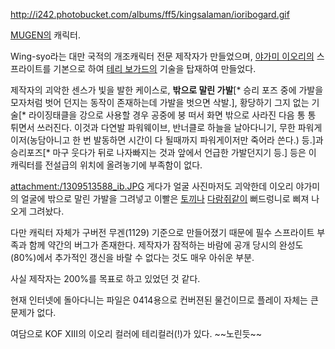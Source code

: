 http://i242.photobucket.com/albums/ff5/kingsalaman/ioribogard.gif

[[MUGEN]]의 캐릭터.

Wing-syo라는 대만 국적의 개조캐릭터 전문 제작자가 만들었으며, [[야가미 이오리]]의 스프라이트를 기본으로 하여 [[테리 보가드]]의 기술을 탑재하여 만들었다.

제작자의 괴악한 센스가 빛을 발한 케이스로, '''밖으로 말린 가발'''[* 승리 포즈 중에 가발을 모자처럼 벗어 던지는 동작이 존재하는데 가발을 벗으면 삭발.], 황당하기 그지 없는 기술[* 라이징태클을 강으로 사용할 경우 공중에 붕 떠서 화면 밖으로 사라진 다음 통 통 튀면서 쓰러진다. 이것과 다연발 파워웨이브, 반너클로 하늘을 날아다니기, 무한 파워게이저(농담아니고 한 번 발동하면 시간이 다 될때까지 파워게이저만 죽어라 쓴다.) 등.]과 승리포즈[* 마구 웃다가 뒤로 나자빠지는 것과 앞에서 언급한 가발던지기 등.] 등은 이 캐릭터를 전설급의 위치에 올려놓기에 부족함이 없다.

attachment:/1309513588_ib.JPG
게다가 얼굴 사진마저도 괴악한데 이오리 야가미의 얼굴에 밖으로 말린 가발을 그려넣고 이빨은 [[토끼]]나 [[다람쥐]]같이 뻐드렁니로 삐져 나오게 그려놨다.

다만 캐릭터 자체가 구버전 무겐(1129) 기준으로 만들어졌기 때문에 필수 스프라이트 부족과 함께 약간의 버그가 존재한다. 제작자가 잠적하는 바람에 공개 당시의 완성도(80%)에서 추가적인 갱신을 바랄 수 없다는 것도 매우 아쉬운 부분.

사실 제작자는 200%를 목표로 하고 있었던 것 같다.

현재 인터넷에 돌아다니는 파일은 0414용으로 컨버젼된 물건이므로 플레이 자체는 큰 문제가 없다.

여담으로 KOF XIII의 이오리 컬러에 테리컬러(!)가 있다. ~~노린듯~~
